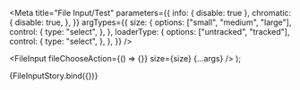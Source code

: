 

<Meta
  title="File Input/Test"
  parameters={{
    info: { disable: true },
    chromatic: {
      disable: true,
    },
  }}
  argTypes={{
    size: {
      options: ["small", "medium", "large"],
      control: {
        type: "select",
      },
    },
    loaderType: {
      options: ["untracked", "tracked"],
      control: {
        type: "select",
      },
    },
  }}
/>

  <FileInput fileChooseAction={() => {}} size={size} {...args} />
);

<Canvas>
  <Story
    name="default"
    args={{
      size: "medium",
      disabled: false,
      error: "",
      warning: "",
      isUploading: false,
      allowMultiple: false,
      draggable: false,
      dragPlaceholder: "",
      label: "File input",
      hintText: "",
      loaderType: "untracked",
      progress: 0,
      readOnly: false,
    }}
  >
    {FileInputStory.bind({})}
  </Story>
</Canvas>
